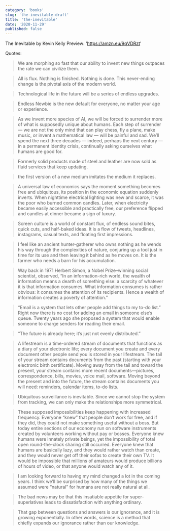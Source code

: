 ```yaml
---
category: 'books'
slug: 'the-inevitable-draft'
title: 'the-inevitable'
date: '2020-11-29'
published: false
---
```


The Inevitable
by Kevin Kelly
Preview: 'https://amzn.eu/9qVDRzt'

Quotes:

> We are morphing so fast that our ability to invent new things outpaces the rate we can civilize them.

> All is flux. Nothing is finished. Nothing is done. This never-ending change is the pivotal axis of the modern world.

> Technological life in the future will be a series of endless upgrades.

> Endless Newbie is the new default for everyone, no matter your age or experience.

> As we invent more species of AI, we will be forced to surrender more of what is supposedly unique about humans. Each step of surrender — we are not the only mind that can play chess, fly a plane, make music, or invent a mathematical law — will be painful and sad. We’ll spend the next three decades — indeed, perhaps the next century — in a permanent identity crisis, continually asking ourselves what humans are good for.

> Formerly solid products made of steel and leather are now sold as fluid services that keep updating.

> the first version of a new medium imitates the medium it replaces.

> A universal law of economics says the moment something becomes free and ubiquitous, its position in the economic equation suddenly inverts. When nighttime electrical lighting was new and scarce, it was the poor who burned common candles. Later, when electricity became easily accessible and practically free, our preference flipped and candles at dinner became a sign of luxury.

> Screen culture is a world of constant flux, of endless sound bites, quick cuts, and half-baked ideas. It is a flow of tweets, headlines, instagrams, casual texts, and floating first impressions.

> I feel like an ancient hunter-gatherer who owns nothing as he wends his way through the complexities of nature, conjuring up a tool just in time for its use and then leaving it behind as he moves on. It is the farmer who needs a barn for his accumulation.

> Way back in 1971 Herbert Simon, a Nobel Prize–winning social scientist, observed, “In an information-rich world, the wealth of information means a dearth of something else: a scarcity of whatever it is that information consumes. What information consumes is rather obvious: it consumes the attention of its recipients. Hence a wealth of information creates a poverty of attention.”

> “Email is a system that lets other people add things to my to-do list.” Right now there is no cost for adding an email in someone else’s queue. Twenty years ago she proposed a system that would enable someone to charge senders for reading their email.

> “The future is already here; it’s just not evenly distributed.”

> A lifestream is a time-ordered stream of documents that functions as a diary of your electronic life; every document you create and every document other people send you is stored in your lifestream. The tail of your stream contains documents from the past (starting with your electronic birth certificate). Moving away from the tail and toward the present, your stream contains more recent documents—pictures, correspondence, bills, movies, voice mail, software. Moving beyond the present and into the future, the stream contains documents you will need: reminders, calendar items, to-do lists.

> Ubiquitous surveillance is inevitable. Since we cannot stop the system from tracking, we can only make the relationships more symmetrical.

> These supposed impossibilities keep happening with increased frequency. Everyone “knew” that people don’t work for free, and if they did, they could not make something useful without a boss. But today entire sections of our economy run on software instruments created by volunteers working without pay or bosses. Everyone knew humans were innately private beings, yet the impossibility of total open round-the-clock sharing still occurred. Everyone knew that humans are basically lazy, and they would rather watch than create, and they would never get off their sofas to create their own TV. It would be impossible that millions of amateurs would produce billions of hours of video, or that anyone would watch any of it.

> I am looking forward to having my mind changed a lot in the coming years. I think we’ll be surprised by how many of the things we assumed were “natural” for humans are not really natural at all.

> The bad news may be that this insatiable appetite for super-superlatives leads to dissatisfaction with anything ordinary.

> That gap between questions and answers is our ignorance, and it is growing exponentially. In other words, science is a method that chiefly expands our ignorance rather than our knowledge.

